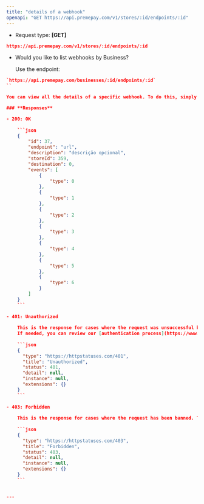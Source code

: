 ```yaml
---
title: "details of a webhook"
openapi: "GET https://api.premepay.com/v1/stores/:id/endpoints/:id"
---
```


* Request type: **\[GET]**

```json
https://api.premepay.com/v1/stores/:id/endpoints/:id
```

- Would you like to list webhooks by Business?
    
    Use the endpoint:
```json
`https://api.premepay.com/businesses/:id/endpoints/:id`
``

You can view all the details of a specific webhook. To do this, simply use the mentioned route above. Below are the possible responses from the Primefy API for this request.

### **Responses**

- 200: OK
    
    ```json
    {
        "id": 37,
        "endpoint": "url",
        "description": "descrição opcional",
        "storeId": 359,
        "destination": 0,
        "events": [
            {
                "type": 0
            },
            {
                "type": 1
            },
            {
                "type": 2
            },
            {
                "type": 3
            },
            {
                "type": 4
            },
            {
                "type": 5
            },
            {
                "type": 6
            }
        ]
    }
    ```
    
- 401: Unauthorized
    
    This is the response for cases where the request was unsuccessful because it lacks valid authentication credentials for the target resource.
    If needed, you can review our [authentication process](https://www.notion.so/Authentication-c941a0cb8e2647b187d87fcf8a314b37?pvs=21).****
    
    ```json
    {
      "type": "https://httpstatuses.com/401",
      "title": "Unauthorized",
      "status": 401,
      "detail": null,
      "instance": null,
      "extensions": {}
    }
    ```
    
- 403: Forbidden
    
    This is the response for cases where the request has been banned. This happens when the server can understand the request request, but does not authorize the issue of an approval response.
    
    ```json
    {
      "type": "https://httpstatuses.com/403",
      "title": "Forbidden",
      "status": 403,
      "detail": null,
      "instance": null,
      "extensions": {}
    }
    ```
    

---